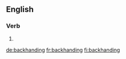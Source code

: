 {{also|back-handing}}
==English==

===Verb===
{{head|en|present participle}}

# {{present participle of|backhand|lang=en|nocat=1}}

[[de:backhanding]]
[[fr:backhanding]]
[[fi:backhanding]]